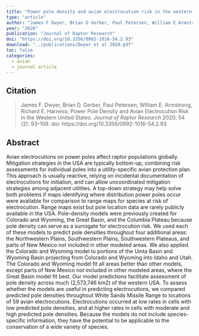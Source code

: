 ```yaml
---
title: "Power pole density and avian electrocution risk in the western United States"
type: "article"
author: "James F Dwyer, Brian D Gerber, Paul Petersen, William E Armstrong, Richard E Harness"
year: "2020"
publication: "Journal of Raptor Research"
doi: "https://doi.org/10.3356/0892-1016-54.2.93"
download: "../publications/Dwyer et al 2020.pdf"
toc: false
categories:
  - avian
  - journal article
---
```


## Citation 

> James F. Dwyer, Brian D. Gerber, Paul Petersen, William E. Armstrong, Richard E. Harness; Power Pole Density and Avian Electrocution Risk in the Western United States. *Journal of Raptor Research* 2020; 54 (2): 93–109. doi: https://doi.org/10.3356/0892-1016-54.2.93

## Abstract

Avian electrocutions on power poles affect raptor populations globally. Mitigation strategies in the USA are typically bottom-up, combining risk assessments for individual poles into a utility-specific avian protection plan. This approach is usually reactive, relying on incidental documentation of electrocutions for initiation, and can allow uncoordinated mitigation strategies among adjacent utilities. A top-down strategy may help solve both problems if maps identifying where distribution power poles occur were available for comparison to range maps for species at risk of electrocution. Range maps exist but pole location data are rarely publicly available in the USA. Pole-density models were previously created for Colorado and Wyoming, the Great Basin, and the Columbia Plateau because pole density can serve as a surrogate for electrocution risk. We used each of these models to predict pole densities throughout four additional areas: the Northwestern Plains, Southwestern Plains, Southwestern Plateaus, and parts of New Mexico not included in other modeled areas. We also applied the Colorado and Wyoming model to portions of the Uinta Basin and Wyoming Basin projecting from Colorado and Wyoming into Idaho and Utah. The Colorado and Wyoming model fit all areas better than other models, except parts of New Mexico not included in other modeled areas, where the Great Basin model fit best. Our model predictions facilitate assessment of pole density across much (2,573,746 km2) of the western USA. To assess whether the models are useful in predicting electrocutions, we compared predicted pole densities throughout White Sands Missile Range to locations of 59 avian electrocutions. Electrocutions occurred at low rates in cells with low predicted pole densities, and at higher rates in cells with moderate and high predicted pole densities. Because the models do not include species-specific information, they have the potential to be applicable to the conservation of a wide variety of species.